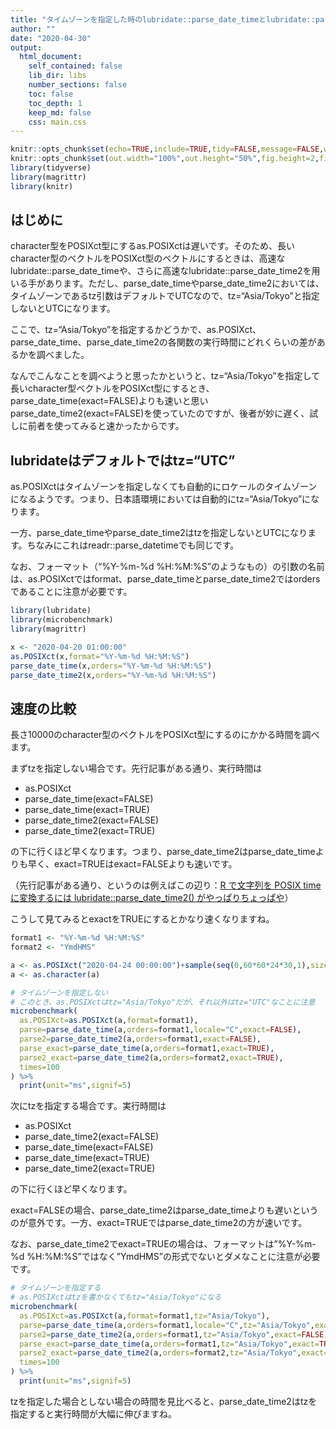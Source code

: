 ---
title: "タイムゾーンを指定した時のlubridate::parse_date_timeとlubridate::parse_date_time2の速度の違い"
author: ""
date: "2020-04-30"
output: 
  html_document:
    self_contained: false
    lib_dir: libs
    number_sections: false
    toc: false
    toc_depth: 1
    keep_md: false
    css: main.css
---

```{r setup, include=FALSE}
knitr::opts_chunk$set(echo=TRUE,include=TRUE,tidy=FALSE,message=FALSE,warning=FALSE,error=FALSE,cache=FALSE)
knitr::opts_chunk$set(out.width="100%",out.height="50%",fig.height=2,fig.align="center")
library(tidyverse)
library(magrittr)
library(knitr)
```

## はじめに
character型をPOSIXct型にするas.POSIXctは遅いです。そのため、長いcharacter型のベクトルをPOSIXct型のベクトルにするときは、高速なlubridate::parse_date_timeや、さらに高速なlubridate::parse_date_time2を用いる手があります。ただし、parse_date_timeやparse_date_time2においては、タイムゾーンであるtz引数はデフォルトでUTCなので、tz="Asia/Tokyo"と指定しないとUTCになります。

ここで、tz="Asia/Tokyo"を指定するかどうかで、as.POSIXct、parse_date_time、parse_date_time2の各関数の実行時間にどれくらいの差があるかを調べました。

なんでこんなことを調べようと思ったかというと、tz="Asia/Tokyo"を指定して長いcharacter型ベクトルをPOSIXct型にするとき、parse_date_time(exact=FALSE)よりも速いと思いparse_date_time2(exact=FALSE)を使っていたのですが、後者が妙に遅く、試しに前者を使ってみると速かったからです。

## lubridateはデフォルトではtz="UTC"
as.POSIXctはタイムゾーンを指定しなくても自動的にロケールのタイムゾーンになるようです。つまり、日本語環境においては自動的にtz="Asia/Tokyo"になります。

一方、parse_date_timeやparse_date_time2はtzを指定しないとUTCになります。ちなみにこれはreadr::parse_datetimeでも同じです。

なお、フォーマット（"%Y-%m-%d %H:%M:%S"のようなもの）の引数の名前は、as.POSIXctではformat、parse_date_timeとparse_date_time2ではordersであることに注意が必要です。
```{r}
library(lubridate)
library(microbenchmark)
library(magrittr)

x <- "2020-04-20 01:00:00"
as.POSIXct(x,format="%Y-%m-%d %H:%M:%S")
parse_date_time(x,orders="%Y-%m-%d %H:%M:%S")
parse_date_time2(x,orders="%Y-%m-%d %H:%M:%S")
```

## 速度の比較
長さ10000のcharacter型のベクトルをPOSIXct型にするのにかかる時間を調べます。

まずtzを指定しない場合です。先行記事がある通り、実行時間は

- as.POSIXct
- parse_date_time(exact=FALSE)
- parse_date_time(exact=TRUE)
- parse_date_time2(exact=FALSE)
- parse_date_time2(exact=TRUE)

の下に行くほど早くなります。つまり、parse_date_time2はparse_date_timeよりも早く、exact=TRUEはexact=FALSEよりも速いです。

（先行記事がある通り、というのは例えばこの辺り：[R で文字列を POSIX time に変換するには lubridate::parse_date_time2() がやっぱりちょっぱや](https://qiita.com/yutannihilation/items/289780723317e72e1c06)）

こうして見てみるとexactをTRUEにするとかなり速くなりますね。

```{r}
format1 <- "%Y-%m-%d %H:%M:%S"
format2 <- "YmdHMS"

a <- as.POSIXct("2020-04-24 00:00:00")+sample(seq(0,60*60*24*30,1),size=10000,replace=TRUE)
a <- as.character(a)

# タイムゾーンを指定しない
# このとき、as.POSIXctはtz="Asia/Tokyo"だが、それ以外はtz="UTC"なことに注意
microbenchmark(
  as.POSIXct=as.POSIXct(a,format=format1),
  parse=parse_date_time(a,orders=format1,locale="C",exact=FALSE),
  parse2=parse_date_time2(a,orders=format1,exact=FALSE),
  parse_exact=parse_date_time(a,orders=format1,exact=TRUE),
  parse2_exact=parse_date_time2(a,orders=format2,exact=TRUE),
  times=100
) %>%
  print(unit="ms",signif=5)
```

次にtzを指定する場合です。実行時間は

- as.POSIXct
- parse_date_time2(exact=FALSE)
- parse_date_time(exact=FALSE)
- parse_date_time(exact=TRUE)
- parse_date_time2(exact=TRUE)

の下に行くほど早くなります。

exact=FALSEの場合、parse_date_time2はparse_date_timeよりも遅いというのが意外です。一方、exact=TRUEではparse_date_time2の方が速いです。

なお、parse_date_time2でexact=TRUEの場合は、フォーマットは"%Y-%m-%d %H:%M:%S"ではなく"YmdHMS"の形式でないとダメなことに注意が必要です。

```{r}
# タイムゾーンを指定する
# as.POSIXctはtzを書かなくてもtz="Asia/Tokyo"になる
microbenchmark(
  as.POSIXct=as.POSIXct(a,format=format1,tz="Asia/Tokyo"),
  parse=parse_date_time(a,orders=format1,locale="C",tz="Asia/Tokyo",exact=FALSE),
  parse2=parse_date_time2(a,orders=format1,tz="Asia/Tokyo",exact=FALSE),
  parse_exact=parse_date_time(a,orders=format1,tz="Asia/Tokyo",exact=TRUE),
  parse2_exact=parse_date_time2(a,orders=format2,tz="Asia/Tokyo",exact=TRUE),
  times=100
) %>%
  print(unit="ms",signif=5)
```

tzを指定した場合としない場合の時間を見比べると、parse_date_time2はtzを指定すると実行時間が大幅に伸びますね。
